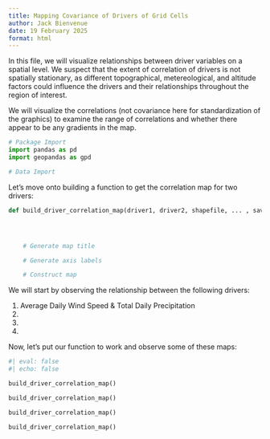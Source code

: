 ```yaml
---
title: Mapping Covariance of Drivers of Grid Cells
author: Jack Bienvenue
date: 19 February 2025
format: html
---
```


In this file, we will visualize relationships between driver variables on a spatial level. We suspect that the extent of correlation of drivers is not spatially stationary, as different topographical, metereological, and altitude factors could influence the drivers and their relationships throughout the region of interest. 

We will visualize the correlations (not covariance here for standardization of the graphics) to examine the range of correlations and whether there appear to be any gradients in the map.

```python
# Package Import
import pandas as pd
import geopandas as gpd

# Data Import

```

Let's move onto building a function to get the correlation map for two drivers:

``` python
def build_driver_correlation_map(driver1, driver2, shapefile, ... , save_to_file, output_directory = None)




    # Generate map title

    # Generate axis labels

    # Construct map
```

We will start by observing the relationship between the following drivers:

1. Average Daily Wind Speed & Total Daily Precipitation
2. 
3.
4.


Now, let's put our function to work and observe some of these maps:

``` python
#| eval: false
#| echo: false

build_driver_correlation_map()

build_driver_correlation_map()

build_driver_correlation_map()

build_driver_correlation_map()
```